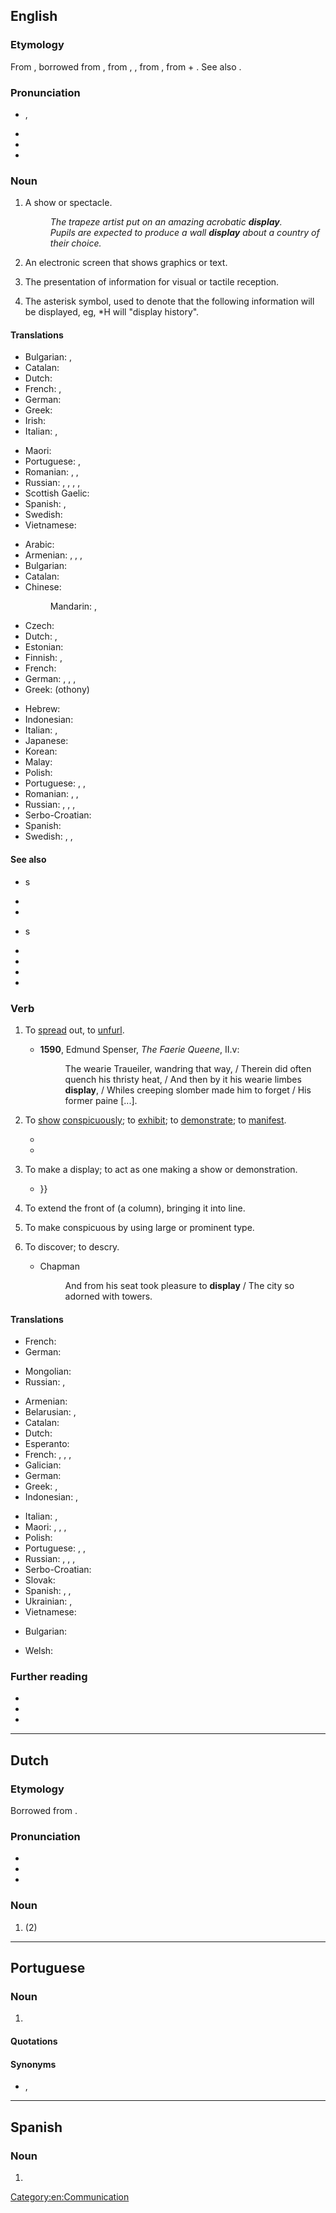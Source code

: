 {{also|Display}}
==English==
{{wikipedia|dab=display}}

===Etymology===
From {{inh|en|enm|displayen}}, borrowed from {{bor|en|xno|despleier}}, from {{der|en|fro|despleier}}, {{m|fro|desploiier}}, from {{der|en|ML.|displicare||to unfold, display}}, from {{der|en|la|dis-||apart}} + {{m|la|plicare||to fold}}. See also {{m|en|deploy}}.

===Pronunciation===
* {{enPR|dĭsplāʹ}}, {{IPA|/dɪsˈpleɪ/|lang=en}}
* {{audio|En-us-display.ogg|Audio (US)|lang=en}}
* {{rhymes|eɪ|lang=en}}
* {{hyphenation|dis|play|lang=en}}

===Noun===
{{en-noun}}

# A show or spectacle.
#: ''The trapeze artist put on an amazing acrobatic '''display'''.''
#: ''Pupils are expected to produce a wall '''display''' about a country of their choice.''
# {{lb|en|computing}} An electronic screen that shows graphics or text.
# {{lb|en|computing}} The presentation of information for visual or tactile reception.
# {{lb|en|travel|aviation|in a reservation system}} The asterisk symbol, used to denote that the following information will be displayed, eg, *H will "display history". 

====Translations====
{{trans-top|spectacle}}
* Bulgarian: {{t+|bg|излагане|n}}, {{t+|bg|показ|m}}
* Catalan: {{t+|ca|espectacle|m}}
* Dutch: {{t+|nl|spektakel|n}}
* French: {{t+|fr|représentation|f}}, {{t+|fr|spectacle|m}}
* German: {{t+|de|Vorführung|f}}
* Greek: {{t+|el|παράσταση|sc=Grek}}
* Irish: {{t|ga|taispeántas|m}}
* Italian: {{t+|it|rappresentazione|f}}, {{t+|it|saggio|m}}
{{trans-mid}}
* Maori: {{t|mi|whakakitenga}}
* Portuguese: {{t+|pt|exposição|f}}, {{t+|pt|mostra|f}}
* Romanian: {{t+|ro|spectacol|f}}, {{t+|ro|expoziție|f}}, {{t+|ro|reprezentație|f}}
* Russian: {{t+|ru|пока́з|m}}, {{t+|ru|шо́у|n}}, {{t+|ru|представле́ние|n}}, {{t+|ru|зре́лище|n}}, {{t+|ru|демонстра́ция|f}}
* Scottish Gaelic: {{t|gd|taisbeanadh|m}}
* Spanish: {{t+|es|espectáculo|m}}, {{t+|es|exposición|m}}
* Swedish: {{t+|sv|uppvisning|c}}
* Vietnamese: {{t+|vi|biểu hiện}}
{{trans-bottom}}

{{trans-top|electronic screen}}
* Arabic: {{t-needed|ar}}
* Armenian: {{t|hy|ցուցասարք|sc=Armn}}, {{t+|hy|դիսփլեյ|sc=Armn}}, {{t+|hy|էկրան|sc=Armn}}, {{t+|hy|մոնիտոր|sc=Armn}}
* Bulgarian: {{t|bg|монитор|m}}
* Catalan: {{t+|ca|monitor|m}}
* Chinese:
*: Mandarin: {{t+|cmn|顯示器|sc=Hani}}, {{t+|cmn|显示器|tr=xiǎnshìqì|sc=Hani}}
* Czech: {{t|cs|displej|m}}
* Dutch: {{t+|nl|display|n}}, {{t+|nl|beeldscherm|n}}
* Estonian: {{t+|et|kuvar}}
* Finnish: {{t+|fi|näyttö}}, {{t+|fi|monitori}}
* French: {{t-needed|fr}}
* German: {{t+|de|Display|n}}, {{t+|de|Monitor|m}}, {{t+|de|Bildschirm}}, {{t+|de|Anzeige|f}}
* Greek: {{t+|el|οθόνη|f}} (othony)
{{trans-mid}}
* Hebrew: {{t-needed|he}}
* Indonesian: {{t+|id|layar}}
* Italian: {{t+|it|schermo|m}}, {{t+|it|video|m}}
* Japanese: {{t+|ja|ディスプレイ|tr=disupurei|sc=Jpan}}
* Korean: {{t-needed|ko}}
* Malay: {{t|ms|paparan}}
* Polish: {{t+|pl|wyświetlacz|m}}
* Portuguese: {{t+|pt|display|m}}, {{t+|pt|ecrã|m}} {{qualifier|Portugal}}, {{t+|pt|tela|f}} {{qualifier|Brazil}}
* Romanian: {{t+|ro|display|n}}, {{t+|ro|ecran|n}}, {{t+|ro|monitor|n}}
* Russian: {{t+|ru|диспле́й|m}}, {{t+|ru|диспле́й|m|tr=displɛ́j}}, {{t+|ru|монито́р|m}}, {{t+|ru|экра́н|m}}
* Serbo-Croatian: {{t+|sh|zaslon|m}}
* Spanish: {{t+|es|monitor|m}}
* Swedish: {{t+|sv|bildskärm|c}}, {{t+|sv|monitor|c}}, {{t+|sv|display}}
{{trans-bottom}}

====See also====
* {{l|en|character}}s
* {{l|en|CRT}}
* {{l|en|cursor}}
* {{l|en|digit}}s
* {{l|en|graphics}}
* {{l|en|monitor}}
* {{l|en|screen}}
* {{l|en|VDU}}

===Verb===
{{en-verb}}

# {{lb|en|obsolete}} To [[spread]] out, to [[unfurl]].
#* '''1590''', Edmund Spenser, ''The Faerie Queene'', II.v:
#*: The wearie Traueiler, wandring that way, / Therein did often quench his thristy heat, / And then by it his wearie limbes '''display''', / Whiles creeping slomber made him to forget / His former paine [...].
# {{lb|en|transitive}} To [[show]] [[conspicuously]]; to [[exhibit]]; to [[demonstrate]]; to [[manifest]].
#* {{quote-book|year=1918|author={{w|W. B. Maxwell}}|chapter=12
|title=[http://openlibrary.org/works/OL1097634W The Mirror and the Lamp]
|passage=All this was extraordinarily distasteful to Churchill. It was ugly, gross. Never before had he felt such repulsion when the vicar '''displayed''' his characteristic bluntness or coarseness of speech. In the present connexion&nbsp;[&hellip;] such talk had been distressingly out of place.}}
#* {{quote-book|year=1963|author={{w|Margery Allingham}}|title={{w|The China Governess}}
|chapter=1|url=http://openlibrary.org/works/OL2004261W
|passage=The huge square box, parquet-floored and high-ceilinged, had been arranged to '''display''' a suite of bedroom furniture designed and made in the halcyon days of the last quarter of the nineteenth century,&nbsp;[&hellip;].}}
# {{lb|en|intransitive}} To make a display; to act as one making a show or demonstration.
#* {{RQ:Shakespeare Lear|act=2|scene=4|page=293|passage=Being the very fellow which of late / '''Diſplaid''' ſo ſawcily againſt your Highneſſe {{...}}}}
# {{lb|en|military}} To extend the front of (a column), bringing it into line.
#: {{rfquotek|Farrow}}
# {{lb|en|printing|dated}} To make conspicuous by using large or prominent type.
# {{lb|en|obsolete}} To discover; to descry.
#* Chapman
#*: And from his seat took pleasure to '''display''' / The city so adorned with towers.

====Translations====
{{trans-top|to spread out}}
* French: {{t+|fr|étaler}}
* German: {{t-needed|de}}
{{trans-mid}}
* Mongolian: {{t+|mn|дэлгэх|sc=Cyrl}}
* Russian: {{t+|ru|выставля́ть|impf}}, {{t+|ru|вы́ставить|pf}}
{{trans-bottom}}

{{trans-top|to show conspicuously}}
* Armenian: {{t+|hy|ցույց տալ}}
* Belarusian: {{t|be|пака́зваць|impf|sc=Cyrl}}, {{t+|be|паказа́ць|pf|sc=Cyrl}}
* Catalan: {{t+|ca|exhibir}}
* Dutch: {{t+|nl|tonen}}
* Esperanto: {{t|eo|elmontri}}
* French: {{t+|fr|afficher}}, {{t+|fr|étaler}}, {{t+|fr|montrer}}, {{t+|fr|présenter}}
* Galician: {{t+|gl|amosar}}
* German: {{t+|de|anzeigen}}
* Greek: {{t+|el|παρουσιάζω|sc=Grek}}, {{t+|el|προβάλλω|sc=Grek}}
* Indonesian: {{t|id|menampilkan}}, {{t+|id|menayangkan}}
{{trans-mid}}
* Italian: {{t+|it|mostrare}}, {{t+|it|presentare}}
* Maori: {{t|mi|tiori}}, {{t|mi|whakamātakitaki}}, {{t|mi|whakakite}}, {{t|mi|tītohu}}
* Polish: {{t+|pl|wyświetlać}}
* Portuguese: {{t+|pt|exibir}}, {{t+|pt|mostrar}}, {{t+|pt|apresentar}}
* Russian: {{t+|ru|отобража́ть|impf}}, {{t+|ru|отобрази́ть|pf}}, {{t+|ru|пока́зывать|impf}}, {{t+|ru|показа́ть|pf}}
* Serbo-Croatian: {{t+|sh|prikazivati|impf}}
* Slovak: {{t|sk|zobraziť}}
* Spanish: {{t+|es|exhibir}}, {{t+|es|mostrar}}, {{t+|es|presentar}}
* Ukrainian: {{t+|uk|пока́зувати|impf|sc=Cyrl}}, {{t|uk|показа́ти|pf|sc=Cyrl}}
* Vietnamese: {{t+|vi|trưng bày}}
{{trans-bottom}}

{{checktrans-top}}
* Bulgarian: {{t+check|bg|показвам|sc=Cyrl}}
{{trans-mid}}
* Welsh: {{t+check|cy|arddangos}}
{{trans-bottom}}

===Further reading===
* {{R:Webster 1913}}
* {{R:Century 1911}}
* {{R:OneLook}}

[[Category:en:Communication]]

----

==Dutch==

===Etymology===
Borrowed from {{bor|nl|en|display}}.

===Pronunciation===
* {{IPA|/ˈdɪspleː/|lang=nl}}
* {{audio|Nl-display.ogg|Audio|lang=nl}}
* {{hyphenation|dis|play|lang=nl}}

===Noun===
{{nl-noun|f|g2=n|-s|displaytje}}

# {{l|en|display}} (2)

----

==Portuguese==

===Noun===
{{pt-noun|m|s}}

# {{l|en|display}} {{gloss|electronic screen}}

====Quotations====
{{seeCites|lang=pt}}

====Synonyms====
* {{l|pt|ecrã}}, {{l|pt|tela}}

----

==Spanish==

===Noun===
{{es-noun|m|displays}}

# {{l|en|display}}